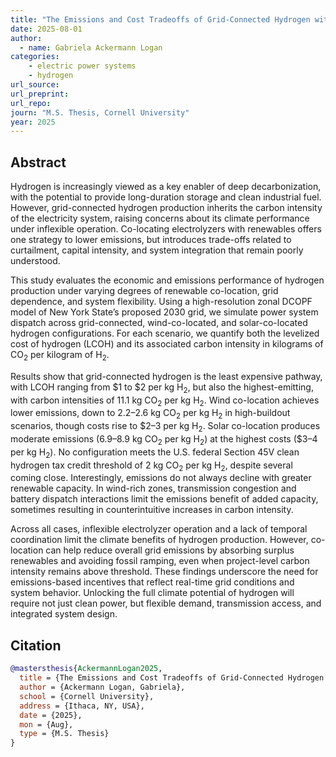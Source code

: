 ```yaml
---
title: "The Emissions and Cost Tradeoffs of Grid-Connected Hydrogen with Co-Located Renewables"
date: 2025-08-01
author: 
  - name: Gabriela Ackermann Logan
categories:
    - electric power systems
    - hydrogen
url_source: 
url_preprint:
url_repo: 
journ: "M.S. Thesis, Cornell University"
year: 2025
---
```



## Abstract

Hydrogen is increasingly viewed as a key enabler of deep decarbonization, with the potential to provide long-duration storage and clean industrial fuel. However, grid-connected hydrogen production inherits the carbon intensity of the electricity system, raising concerns about its climate performance under inflexible operation. Co-locating electrolyzers with renewables offers one strategy to lower emissions, but introduces trade-offs related to curtailment, capital intensity, and system integration that remain poorly understood.

This study evaluates the economic and emissions performance of hydrogen production under varying degrees of renewable co-location, grid dependence, and system flexibility. Using a high-resolution zonal DCOPF model of New York State’s proposed 2030 grid, we simulate power system dispatch across grid-connected, wind-co-located, and solar-co-located hydrogen configurations. For each scenario, we quantify both the levelized cost of hydrogen (LCOH) and its associated carbon intensity in kilograms of CO~2~ per kilogram of H~2~.

Results show that grid-connected hydrogen is the least expensive pathway, with LCOH ranging from $1 to $2 per kg H~2~, but also the highest-emitting, with carbon intensities of 11.1 kg CO~2~ per kg H~2~. Wind co-location achieves lower emissions, down to 2.2–2.6 kg CO~2~ per kg H~2~ in high-buildout scenarios, though costs rise to $2–3 per kg H~2~. Solar co-location produces moderate emissions (6.9–8.9 kg CO~2~ per kg H~2~) at the highest costs ($3–4 per kg H~2~). No configuration meets the U.S. federal Section 45V clean hydrogen tax credit threshold of 2 kg CO~2~ per kg H~2~, despite several coming close. Interestingly, emissions do not always decline with greater renewable capacity. In wind-rich zones, transmission congestion and battery dispatch interactions limit the emissions benefit of added capacity, sometimes resulting in counterintuitive increases in carbon intensity.

Across all cases, inflexible electrolyzer operation and a lack of temporal coordination limit the climate benefits of hydrogen production. However, co-location can help reduce overall grid emissions by absorbing surplus renewables and avoiding fossil ramping, even when project-level carbon intensity remains above threshold. These findings underscore the need for emissions-based incentives that reflect real-time grid conditions and system behavior. Unlocking the full climate potential of hydrogen will require not just clean power, but flexible demand, transmission access, and integrated system design.



## Citation

```bibtex
@mastersthesis{AckermannLogan2025,
  title = {The Emissions and Cost Tradeoffs of Grid-Connected Hydrogen with Co-Located Renewables},
  author = {Ackermann Logan, Gabriela},
  school = {Cornell University},
  address = {Ithaca, NY, USA},
  date = {2025},
  mon = {Aug},
  type = {M.S. Thesis}
}
```